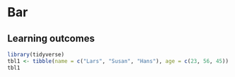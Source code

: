 # Bar

## Learning outcomes

```r
library(tidyverse)
tbl1 <- tibble(name = c("Lars", "Susan", "Hans"), age = c(23, 56, 45))
tbl1
```




